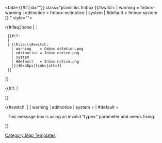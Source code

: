 <table {{#if:{{{id|}}}|id="{{{id|}}}"}} class="plainlinks fmbox
{{#switch:{{{type|}}}
| warning    = fmbox-warning
| editnotice = fmbox-editnotice
| system          <!-- system = default -->
| #default   = fmbox-system
}} {{{class|}}}" style="{{{style|}}}">
<tr>
{{#ifeq:{{{image|}}}|none
| <!-- No image. -->
| <td style="{{{imagestyle|}}}" class="mbox-image">
  {{#if:{{{image|}}}
  | {{{image}}}
  | [[File:{{#switch:{{{type|}}}
    | warning    = Cmbox deletion.png
    | editnotice = Inbox notice.png
    | system          <!-- system = default -->
    | #default   = Inbox notice.png
    }}|40x40px|link=|alt=]]
  }}</td>
}}
<td class="mbox-text" style="{{{textstyle|}}}"> {{{text}}} </td>
{{#if:{{{imageright|}}}
| <td class="mbox-imageright"> {{{imageright}}} </td>
}}
</tr>
</table><!--
  Detect and report usage with faulty "type" parameter:
-->{{#switch:{{{type|}}}
|   <!-- No type fed, is also valid input -->
| warning
| editnotice
| system     =    <!-- Do nothing, valid "type" -->
| #default   = <div style="text-align: center;">This message box is using an invalid "type={{{type|}}}" parameter and needs fixing.</div><!-- Sort on namespace -->
}}<noinclude>
[[Category:Wikipedia message box parameter needs fixing|{{main other|Main:}}{{FULLPAGENAME}}]]
[[Category:Map Templates]]
</noinclude>